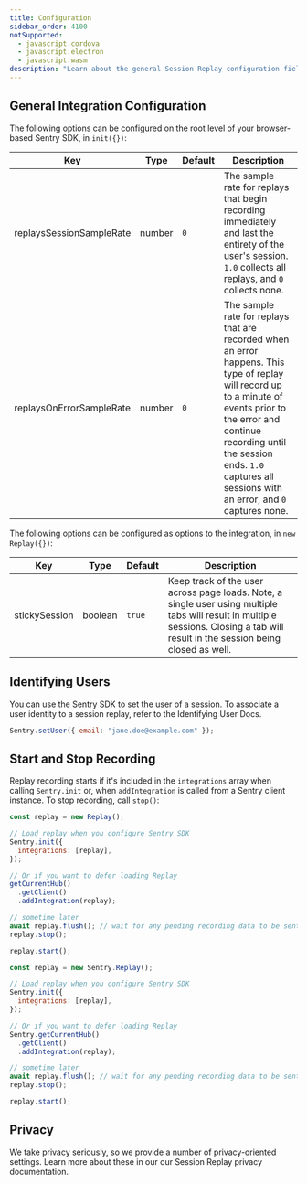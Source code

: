 ```yaml
---
title: Configuration
sidebar_order: 4100
notSupported:
  - javascript.cordova
  - javascript.electron
  - javascript.wasm
description: "Learn about the general Session Replay configuration fields."
---
```


<Include name="beta-note-session-replay.mdx" />

## General Integration Configuration

The following options can be configured on the root level of your browser-based Sentry SDK, in `init({})`:

| Key                      | Type   | Default | Description                                                                                                                                                                                                                                                       |
| ------------------------ | ------ | ------- | ----------------------------------------------------------------------------------------------------------------------------------------------------------------------------------------------------------------------------------------------------------------- |
| replaysSessionSampleRate | number | `0`     | The sample rate for replays that begin recording immediately and last the entirety of the user's session. `1.0` collects all replays, and `0` collects none.                                                                                                      |
| replaysOnErrorSampleRate | number | `0`     | The sample rate for replays that are recorded when an error happens. This type of replay will record up to a minute of events prior to the error and continue recording until the session ends. `1.0` captures all sessions with an error, and `0` captures none. |

The following options can be configured as options to the integration, in `new Replay({})`:

| Key           | Type    | Default | Description                                                                                                                                                                        |
| ------------- | ------- | ------- | ---------------------------------------------------------------------------------------------------------------------------------------------------------------------------------- |
| stickySession | boolean | `true`  | Keep track of the user across page loads. Note, a single user using multiple tabs will result in multiple sessions. Closing a tab will result in the session being closed as well. |

## Identifying Users

You can use the Sentry SDK to set the user of a session. To associate a user identity to a session replay, refer to the <PlatformLink to="/enriching-events/identify-user">Identifying User Docs</PlatformLink>.

```javascript
Sentry.setUser({ email: "jane.doe@example.com" });
```

## Start and Stop Recording

Replay recording starts if it's included in the `integrations` array when calling `Sentry.init` or, when `addIntegration` is called from a Sentry client instance. To stop recording, call `stop()`:

```javascript {tabTitle: ESM}
const replay = new Replay();

// Load replay when you configure Sentry SDK
Sentry.init({
  integrations: [replay],
});

// Or if you want to defer loading Replay
getCurrentHub()
  .getClient()
  .addIntegration(replay);

// sometime later
await replay.flush(); // wait for any pending recording data to be sent
replay.stop();

replay.start();
```

```javascript {tabTitle: CDN}
const replay = new Sentry.Replay();

// Load replay when you configure Sentry SDK
Sentry.init({
  integrations: [replay],
});

// Or if you want to defer loading Replay
Sentry.getCurrentHub()
  .getClient()
  .addIntegration(replay);

// sometime later
await replay.flush(); // wait for any pending recording data to be sent
replay.stop();

replay.start();
```

## Privacy

We take privacy seriously, so we provide a number of privacy-oriented settings. Learn more about these in our our <PlatformLink to="/session-replay/privacy/#privacy-configuration">Session Replay privacy documentation</PlatformLink>.
